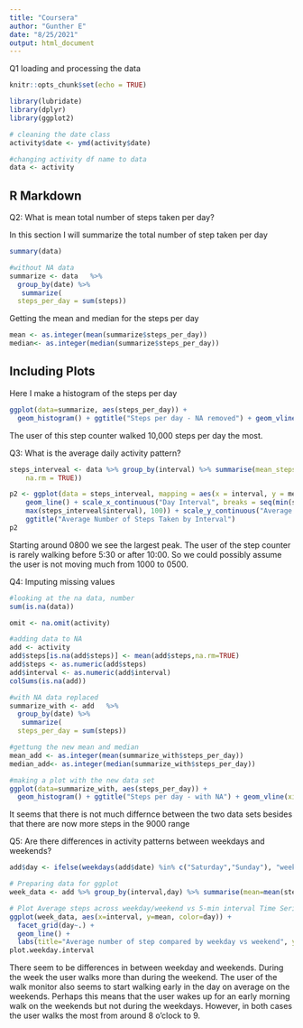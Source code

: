 ```yaml
---
title: "Coursera"
author: "Gunther E"
date: "8/25/2021"
output: html_document
---
```

Q1 loading and processing the data

```r
knitr::opts_chunk$set(echo = TRUE)

library(lubridate)
library(dplyr)
library(ggplot2)

# cleaning the date class
activity$date <- ymd(activity$date)

#changing activity df name to data
data <- activity

```

## R Markdown
Q2: What is mean total number of steps taken per day?

In this section I will summarize the total number of step taken per day

```r

summary(data)

#without NA data
summarize <- data   %>%
  group_by(date) %>%
   summarize(
  steps_per_day = sum(steps))

```
Getting the mean and median for the steps per day
```r
mean <- as.integer(mean(summarize$steps_per_day))
median<- as.integer(median(summarize$steps_per_day))
```

## Including Plots

Here I make a histogram of the steps per day

```r

ggplot(data=summarize, aes(steps_per_day)) + 
  geom_histogram() + ggtitle("Steps per day - NA removed") + geom_vline(xintercept=mean, colour="red", linetype="solid", size=2) +  geom_vline(xintercept=median, colour="blue" , linetype="dotted", size=2) 

```

The user of this step counter walked 10,000 steps per day the most. 



##############################################

Q3: What is the average daily activity pattern?
```r

steps_interveal <- data %>% group_by(interval) %>% summarise(mean_steps = mean(steps, 
    na.rm = TRUE))

p2 <- ggplot(data = steps_interveal, mapping = aes(x = interval, y = mean_steps)) + 
    geom_line() + scale_x_continuous("Day Interval", breaks = seq(min(steps_interveal$interval), 
    max(steps_interveal$interval), 100)) + scale_y_continuous("Average Number of Steps") + 
    ggtitle("Average Number of Steps Taken by Interval")
p2

```
Starting around 0800 we see the largest peak. The user of the step counter is rarely walking before 5:30 or after 10:00. So we could possibly assume the user is not moving much from 1000 to 0500. 


###################################################

Q4: Imputing missing values

```r
#looking at the na data, number
sum(is.na(data))

omit <- na.omit(activity)

#adding data to NA
add <- activity
add$steps[is.na(add$steps)] <- mean(add$steps,na.rm=TRUE)
add$steps <- as.numeric(add$steps)
add$interval <- as.numeric(add$interval)
colSums(is.na(add))

#with NA data replaced
summarize_with <- add   %>%
  group_by(date) %>%
   summarize(
  steps_per_day = sum(steps))

#gettung the new mean and median
mean_add <- as.integer(mean(summarize_with$steps_per_day))
median_add<- as.integer(median(summarize_with$steps_per_day))
```
```r

#making a plot with the new data set 
ggplot(data=summarize_with, aes(steps_per_day)) + 
  geom_histogram() + ggtitle("Steps per day - with NA") + geom_vline(xintercept=mean_add, colour="red", linetype="solid", size=2) +  geom_vline(xintercept=median_add, colour="blue" , linetype="dotted", size=2) 

```

It seems that there is not much differnce between the two data sets besides that there are now more steps in the 9000 range


######################################################

Q5:
Are there differences in activity patterns between weekdays and weekends?

```r

add$day <- ifelse(weekdays(add$date) %in% c("Saturday","Sunday"), "weekday", "weekend")

# Preparing data for ggplot
week_data <- add %>% group_by(interval,day) %>% summarise(mean=mean(steps))

# Plot Average steps across weekday/weekend vs 5-min interval Time Series
ggplot(week_data, aes(x=interval, y=mean, color=day)) + 
  facet_grid(day~.) +
  geom_line() + 
  labs(title="Average number of step compared by weekday vs weekend", y="Average Number of Steps", x="Time series")
plot.weekday.interval
```
There seem to be differences in between weekday and weekends. During the week the user walks more than during the weekend. The user of the walk monitor also seems to start walking early in the day on average on the weekends. Perhaps this means that the user wakes up for an early morning walk on the weekends but not during the weekdays. However, in both cases the user walks the most from around 8 o'clock to 9. 
